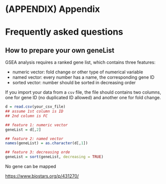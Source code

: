 # (APPENDIX) Appendix {-}

# Frequently asked questions {#faq}

## How to prepare your own geneList {#genelist}

GSEA analysis requires a ranked gene list, which contains three features:


+ numeric vector: fold change or other type of numerical variable
+ named vector: every number has a name, the corresponding gene ID
+ sorted vector: number should be sorted in decreasing order


If you import your data from a `csv` file, the file should contains two columns, one for gene ID (no duplicated ID allowed) and another one for fold change.

```r
d = read.csv(your_csv_file)
## assume 1st column is ID
## 2nd column is FC

## feature 1: numeric vector
geneList = d[,2]

## feature 2: named vector
names(geneList) = as.character(d[,1])

## feature 3: decreasing orde
geneList = sort(geneList, decreasing = TRUE)
```


No gene can be mapped

<https://www.biostars.org/p/431270/>


